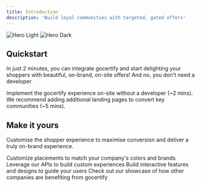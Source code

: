 ```yaml
---
title: Introduction
description: 'Build loyal communities with targeted, gated offers'
---
```


<img
  className="block dark:hidden"
  src="/images/hero-example.png"
  alt="Hero Light"
/>
<img
  className="hidden dark:block"
  src="/images/hero-example.png"
  alt="Hero Dark"
/>

## Quickstart

In just 2 minutes, you can integrate gocertify and start delighting your shoppers with beautiful, on-brand, on-site offers! And no, you don't need a developer.

<CardGroup cols={2}>
  <Card
    title="Add gocertify on-site"
    icon="pen-to-square"
    href="/integrateOnSite"
  >
    Implement the gocertify experience on-site without a developer (~2 mins).
  </Card>
  <Card
    title="Set up landing pages"
    icon="image"
    href="/landingPages"
  >
    We recommend adding additional landing pages to convert key communities (~5 mins). 
  </Card>
</CardGroup>

## Make it yours

Customise the shopper experience to maximise conversion and deliver a truly on-brand experience.

<CardGroup cols={2}>
  <Card
    title="Customize Style"
    icon="palette"
    href="https://mintlify.com/docs/settings/global"
  >
    Customize placements to match your company's colors and brands
  </Card>
  <Card
    title="Reference APIs"
    icon="code"
    href="https://mintlify.com/docs/api-playground/openapi"
  >
    Leverage our APIs to build custom experiences
  </Card>
  <Card
    title="Add Components"
    icon="screwdriver-wrench"
    href="https://mintlify.com/docs/components/accordion"
  >
    Build interactive features and designs to guide your users
  </Card>
  <Card
    title="Get Inspiration"
    icon="stars"
    href="https://mintlify.com/customers"
  >
    Check out our showcase of how other companies are benefiting from gocertify
  </Card>
</CardGroup>
